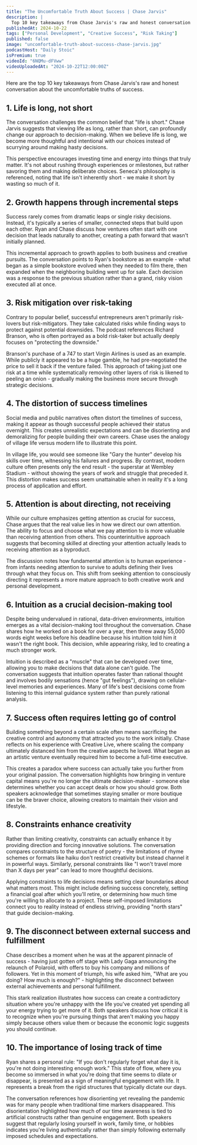 ```yaml
---
title: "The Uncomfortable Truth About Success | Chase Jarvis"
description: |
  Top 10 key takeaways from Chase Jarvis's raw and honest conversation about the uncomfortable truths of success.
publishedAt: 2024-10-22
tags: ["Personal Development", "Creative Success", "Risk Taking"]
published: false
image: "uncomfortable-truth-about-success-chase-jarvis.jpg"
podcastHost: "Daily Stoic"
isPremium: true
videoId: "6NQMu-dFVww"
videoUploadedAt: "2024-10-22T12:00:00Z"
---
```



<PodcastSummaryPageLayout frontmatter={frontmatter}>

Here are the top 10 key takeaways from Chase Jarvis's raw and honest conversation about the uncomfortable truths of success.

## 1. Life is long, not short

The conversation challenges the common belief that "life is short." Chase Jarvis suggests that viewing life as long, rather than short, can profoundly change our approach to decision-making. When we believe life is long, we become more thoughtful and intentional with our choices instead of scurrying around making hasty decisions.

This perspective encourages investing time and energy into things that truly matter. It's not about rushing through experiences or milestones, but rather savoring them and making deliberate choices. Seneca's philosophy is referenced, noting that life isn't inherently short - we make it short by wasting so much of it.

## 2. Growth happens through incremental steps

Success rarely comes from dramatic leaps or single risky decisions. Instead, it's typically a series of smaller, connected steps that build upon each other. Ryan and Chase discuss how ventures often start with one decision that leads naturally to another, creating a path forward that wasn't initially planned.

This incremental approach to growth applies to both business and creative pursuits. The conversation points to Ryan's bookstore as an example - what began as a simple bookstore evolved when they needed to film there, then expanded when the neighboring building went up for sale. Each decision was a response to the previous situation rather than a grand, risky vision executed all at once.

## 3. Risk mitigation over risk-taking

Contrary to popular belief, successful entrepreneurs aren't primarily risk-lovers but risk-mitigators. They take calculated risks while finding ways to protect against potential downsides. The podcast references Richard Branson, who is often portrayed as a bold risk-taker but actually deeply focuses on "protecting the downside."

Branson's purchase of a 747 to start Virgin Airlines is used as an example. While publicly it appeared to be a huge gamble, he had pre-negotiated the price to sell it back if the venture failed. This approach of taking just one risk at a time while systematically removing other layers of risk is likened to peeling an onion - gradually making the business more secure through strategic decisions.

## 4. The distortion of success timelines

Social media and public narratives often distort the timelines of success, making it appear as though successful people achieved their status overnight. This creates unrealistic expectations and can be disorienting and demoralizing for people building their own careers. Chase uses the analogy of village life versus modern life to illustrate this point.

In village life, you would see someone like "Gary the hunter" develop his skills over time, witnessing his failures and progress. By contrast, modern culture often presents only the end result - the superstar at Wembley Stadium - without showing the years of work and struggle that preceded it. This distortion makes success seem unattainable when in reality it's a long process of application and effort.

## 5. Attention is about directing, not receiving

While our culture emphasizes getting attention as crucial for success, Chase argues that the real value lies in how we direct our own attention. The ability to focus and choose what we pay attention to is more valuable than receiving attention from others. This counterintuitive approach suggests that becoming skilled at directing your attention actually leads to receiving attention as a byproduct.

The discussion notes how fundamental attention is to human experience - from infants needing attention to survive to adults defining their lives through what they focus on. This shift from seeking attention to consciously directing it represents a more mature approach to both creative work and personal development.

## 6. Intuition as a crucial decision-making tool

Despite being undervalued in rational, data-driven environments, intuition emerges as a vital decision-making tool throughout the conversation. Chase shares how he worked on a book for over a year, then threw away 55,000 words eight weeks before his deadline because his intuition told him it wasn't the right book. This decision, while appearing risky, led to creating a much stronger work.

Intuition is described as a "muscle" that can be developed over time, allowing you to make decisions that data alone can't guide. The conversation suggests that intuition operates faster than rational thought and involves bodily sensations (hence "gut feelings"), drawing on cellular-level memories and experiences. Many of life's best decisions come from listening to this internal guidance system rather than purely rational analysis.

## 7. Success often requires letting go of control

Building something beyond a certain scale often means sacrificing the creative control and autonomy that attracted you to the work initially. Chase reflects on his experience with Creative Live, where scaling the company ultimately distanced him from the creative aspects he loved. What began as an artistic venture eventually required him to become a full-time executive.

This creates a paradox where success can actually take you further from your original passion. The conversation highlights how bringing in venture capital means you're no longer the ultimate decision-maker - someone else determines whether you can accept deals or how you should grow. Both speakers acknowledge that sometimes staying smaller or more boutique can be the braver choice, allowing creators to maintain their vision and lifestyle.

## 8. Constraints enhance creativity

Rather than limiting creativity, constraints can actually enhance it by providing direction and forcing innovative solutions. The conversation compares constraints to the structure of poetry - the limitations of rhyme schemes or formats like haiku don't restrict creativity but instead channel it in powerful ways. Similarly, personal constraints like "I won't travel more than X days per year" can lead to more thoughtful decisions.

Applying constraints to life decisions means setting clear boundaries about what matters most. This might include defining success concretely, setting a financial goal after which you'll retire, or determining how much time you're willing to allocate to a project. These self-imposed limitations connect you to reality instead of endless striving, providing "north stars" that guide decision-making.

## 9. The disconnect between external success and fulfillment

Chase describes a moment when he was at the apparent pinnacle of success - having just gotten off stage with Lady Gaga announcing the relaunch of Polaroid, with offers to buy his company and millions of followers. Yet in this moment of triumph, his wife asked him, "What are you doing? How much is enough?" - highlighting the disconnect between external achievements and personal fulfillment.

This stark realization illustrates how success can create a contradictory situation where you're unhappy with the life you've created yet spending all your energy trying to get more of it. Both speakers discuss how critical it is to recognize when you're pursuing things that aren't making you happy simply because others value them or because the economic logic suggests you should continue.

## 10. The importance of losing track of time

Ryan shares a personal rule: "If you don't regularly forget what day it is, you're not doing interesting enough work." This state of flow, where you become so immersed in what you're doing that time seems to dilate or disappear, is presented as a sign of meaningful engagement with life. It represents a break from the rigid structures that typically dictate our days.

The conversation references how disorienting yet revealing the pandemic was for many people when traditional time markers disappeared. This disorientation highlighted how much of our time awareness is tied to artificial constructs rather than genuine engagement. Both speakers suggest that regularly losing yourself in work, family time, or hobbies indicates you're living authentically rather than simply following externally imposed schedules and expectations.

</PodcastSummaryPageLayout>
